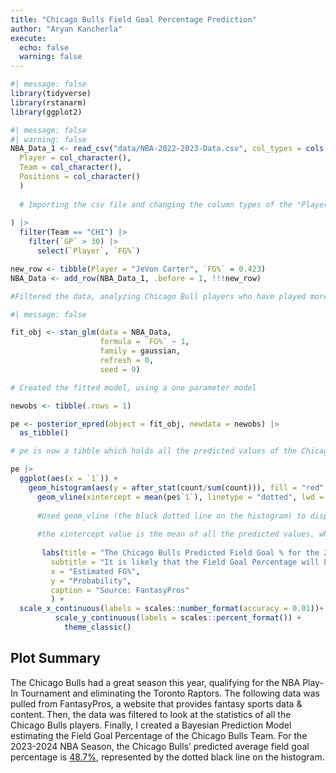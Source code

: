 ```yaml
---
title: "Chicago Bulls Field Goal Percentage Prediction"
author: "Aryan Kancherla"
execute: 
  echo: false
  warning: false
---
```


```r
#| message: false
library(tidyverse)
library(rstanarm)
library(ggplot2)
```

```r
#| message: false
#| warning: false
NBA_Data_1 <- read_csv("data/NBA-2022-2023-Data.csv", col_types = cols(
  Player = col_character(),
  Team = col_character(),
  Positions = col_character()
  ) 
  
  # Importing the csv file and changing the column types of the "Players", "Team", and "Position" columns to characters
  
) |>
  filter(Team == "CHI") |>
    filter(`GP` > 30) |>
      select(`Player`, `FG%`)

new_row <- tibble(Player = "JeVon Carter", `FG%` = 0.423)
NBA_Data <- add_row(NBA_Data_1, .before = 1, !!!new_row)

#Filtered the data, analyzing Chicago Bull players who have played more than 30 games. Then, selecting the "Player" and "FG%" columns from the data

```

```r
#| message: false

fit_obj <- stan_glm(data = NBA_Data, 
                    formula = `FG%` ~ 1, 
                    family = gaussian, 
                    refresh = 0,
                    seed = 9)

# Created the fitted model, using a one parameter model

newobs <- tibble(.rows = 1)

pe <- posterior_epred(object = fit_obj, newdata = newobs) |> 
  as_tibble()

# pe is now a tibble which holds all the predicted values of the Chicago Bulls' Field Goal Percentage

```

```r
pe |> 
  ggplot(aes(x = `1`)) +
    geom_histogram(aes(y = after_stat(count/sum(count))), fill = "red", color = "black", bins = 100) +
      geom_vline(xintercept = mean(pe$`1`), linetype = "dotted", lwd = 1.5) +
        
      #Used geom_vline (the black dotted line on the histogram) to display the predicted FG% of the Chicago Bulls for the 2023-2024 NBA Season 
  
      #the xintercept value is the mean of all the predicted values, which is the predicted FG% of the Bulls
  
       labs(title = "The Chicago Bulls Predicted Field Goal % for the 2023-2024 NBA Season",
         subtitle = "It is likely that the Field Goal Percentage will be 48.7% next season",
         x = "Estimated FG%",
         y = "Probability",
         caption = "Source: FantasyPros"
         ) +
  scale_x_continuous(labels = scales::number_format(accuracy = 0.01))+
          scale_y_continuous(labels = scales::percent_format()) +
            theme_classic()

```

## Plot Summary

The Chicago Bulls had a great season this year, qualifying for the NBA Play-In Tournament and eliminating the Toronto Raptors. The following data was pulled from FantasyPros, a website that provides fantasy sports data & content. Then, the data was filtered to look at the statistics of all the Chicago Bulls players. Finally, I created a Bayesian Prediction Model estimating the Field Goal Percentage of the Chicago Bulls Team. For the 2023-2024 NBA Season, the Chicago Bulls' predicted average field goal percentage is [48.7%]{.underline}, represented by the dotted black line on the histogram.
